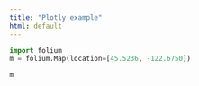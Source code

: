 ```yaml
---
title: "Plotly example"
html: default
---
```


```python
import folium
m = folium.Map(location=[45.5236, -122.6750])
```

```python
m
```